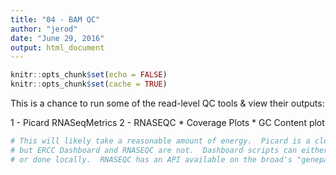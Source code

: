 ```yaml
---
title: "04 - BAM QC"
author: "jerod"
date: "June 29, 2016"
output: html_document
---
```


```r
knitr::opts_chunk$set(echo = FALSE)
knitr::opts_chunk$set(cache = TRUE)
```

This is a chance to run some of the read-level QC tools & view their outputs:

1 - Picard RNASeqMetrics 
2 - RNASEQC
* Coverage Plots
* GC Content plot

```r
# This will likely take a reasonable amount of energy.  Picard is a cloud app, 
# but ERCC Dashboard and RNASEQC are not.  Dashboard scripts can either be run via dockers
# or done locally.  RNASEQC has an API available on the broad's "genepattern" cloud.

```